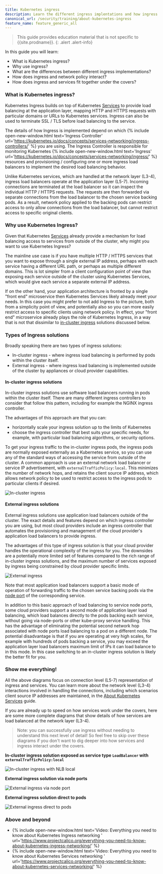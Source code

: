 ```yaml
---
title: Kubernetes ingress
description: Learn the different ingress implentations and how ingress and policy interact.
canonical_url: /security/training/about-kubernetes-ingress
feature_name: feature_generic_all
---
```


> <span class="glyphicon glyphicon-info-sign"></span> This guide provides education material
> that is not specific to {{site.prodname}}.
{: .alert .alert-info}

In this guide you will learn:
- What is Kubernetes ingress?
- Why use ingress?
- What are the differences between different ingress implementations?
- How does ingress and network policy interact?
- How does ingress and services fit together under the covers?

### What is Kubernetes ingress?

Kubernetes Ingress builds on top of Kubernetes [Services]({{site.baseurl}}/security/training/about-kubernetes-services) to provide
load balancing at the application layer, mapping HTTP and HTTPS requests with particular domains or URLs to Kubernetes
services. Ingress can also be used to terminate SSL / TLS before load balancing to the service.

The details of how Ingress is implemented depend on which {% include open-new-window.html text='Ingress Controller'
url='https://kubernetes.io/docs/concepts/services-networking/ingress-controllers/' %} you are using. The Ingress
Controller is responsible for monitoring Kubernetes {% include open-new-window.html text='Ingress'
url='https://kubernetes.io/docs/concepts/services-networking/ingress/' %} resources and provisioning / configuring one
or more ingress load balancers to implement the desired load balancing behavior.

Unlike Kubernetes services, which are handled at the network layer (L3-4), ingress load balancers operate at the
application layer (L5-7). Incoming connections are terminated at the load balancer so it can inspect the individual HTTP /
HTTPS requests. The requests are then forwarded via separate connections from the load balancer to the chosen service
backing pods. As a result, network policy applied to the backing pods can restrict access to only allow connections from the load
balancer, but cannot restrict access to specific original clients.

### Why use Kubernetes Ingress?

Given that Kubernetes [Services]({{site.baseurl}}/security/training/about-kubernetes-services) already provide a mechanism for load
balancing access to services from outside of the cluster, why might you want to use Kubernetes Ingress?

The mainline use case is if you have multiple HTTP / HTTPS services that you want to expose through a single external IP
address, perhaps with each service having a different URL path, or perhaps as multiple different domains. This is lot
simpler from a client configuration point of view than exposing each service outside of the cluster using Kubernetes
Services, which would give each service a separate external IP address.

If on the other hand, your application architecture is fronted by a single "front end" microservice then Kubernetes
Services likely already meet your needs. In this case you might prefer to not add Ingress to the picture, both from a
simplicity point of view, and potentially also so you can more easily restrict access to specific clients using network
policy. In effect, your "front end" microservice already plays the role of Kubernetes Ingress, in a way that is not that
dissimilar to [in-cluster ingress](#in-cluster-ingress-solutions) solutions discussed below.

### Types of Ingress solutions

Broadly speaking there are two types of ingress solutions:
- In-cluster ingress - where ingress load balancing is performed by pods within the cluster itself.
- External ingress - where ingress load balancing is implemented outside of the cluster by
  appliances or cloud provider capabilities.

#### In-cluster ingress solutions

In-cluster ingress solutions use software load balancers running in pods within the cluster itself. There are many
different ingress controllers to consider that follow this pattern, including for example the NGINX ingress controller.

The advantages of this approach are that you can: 
- horizontally scale your ingress solution up to the limits of Kubernetes
- choose the ingress controller that best suits your specific needs, for example, with particular load balancing
  algorithms, or security options.

To get your ingress traffic to the in-cluster ingress pods, the ingress pods are normally exposed externally as a
Kubernetes service, so you can use any of the standard ways of accessing the service from outside of the cluster. A
common approach is use an external network load balancer or service IP advertisement, with `externalTrafficPolicy:local`.
This minimizes the number of network hops, and retains the client source IP address, which allows network policy to be used
to restrict access to the ingress pods to particular clients if desired.

![In-cluster ingress]({{site.baseurl}}/images/ingress-in-cluster.svg)

#### External ingress solutions

External ingress solutions use application load balancers outside of the cluster. The exact details and
features depend on which ingress controller you are using, but most cloud providers include an ingress controller that
automates the provisioning and management of the cloud provider's application load balancers to provide ingress.

The advantages of this type of ingress solution is that your cloud provider handles the operational complexity of the
ingress for you.  The downsides are a potentially more limited set of features compared to the rich range of in-cluster
ingress solutions, and the maximum number of services exposed by ingress being constrained by cloud provider specific
limits.

![External ingress]({{site.baseurl}}/images/ingres-external.svg)

Note that most application load balancers support a basic mode of operation of forwarding traffic to the chosen service
backing pods via the [node port]({{site.baseurl}}/security/training/about-kubernetes-services#node-port-services) of the
corresponding service.

In addition to this basic approach of load balancing to service node ports, some cloud providers support a second mode
of application layer load balancing, which load balances directly to the pods backing each service, without going via
node-ports or other kube-proxy service handling. This has the advantage of eliminating the potential second network hop
associated with node ports load balancing to a pod on a different node. The potential disadvantage is that if you are
operating at very high scales, for example with hundreds of pods backing a service, you may exceed the application layer
load balancers maximum limit of IPs it can load balance to in this mode. In this case switching to an in-cluster ingress
solution is likely the better fit for you.

### Show me everything!

All the above diagrams focus on connection level (L5-7) representation of ingress and services. You can learn more about
the network level (L3-4) interactions involved in handling the connections, including which scenarios client source IP
addresses are maintained, in the [About Kubernetes Services]({{site.baseurl}}/security/training/about-kubernetes-services) guide.

If you are already up to speed on how services work under the covers, here are some more complete diagrams that show details of how services are load balanced at the network layer (L3-4).

> Note: you can successfully use ingress without needing to understand this next level of detail! So feel free to skip
> over these diagrams if you don't want to dig deeper into how services and ingress interact under the covers.

**In-cluster ingress solution exposed as service type `LoadBalancer` with `externalTrafficPolicy:local`**

![In-cluster ingress with NLB local]({{site.baseurl}}/images/ingress-in-cluster-nlb-local.svg)

**External ingress solution via node ports**

![External ingress via node port]({{site.baseurl}}/images/ingress-external-node-ports.svg)

**External ingress solution direct to pods**

![External ingress direct to pods]({{site.baseurl}}/images/ingress-external-direct-to-pods.svg)

### Above and beyond

- {% include open-new-window.html text='Video: Everything you need to know about Kubernetes Ingress networking   '
  url='https://www.projectcalico.org/everything-you-need-to-know-about-kubernetes-ingress-networking/' %}
- {% include open-new-window.html text='Video: Everything you need to know about Kubernetes Services networking   '
  url='https://www.projectcalico.org/everything-you-need-to-know-about-kubernetes-services-networking/' %}
